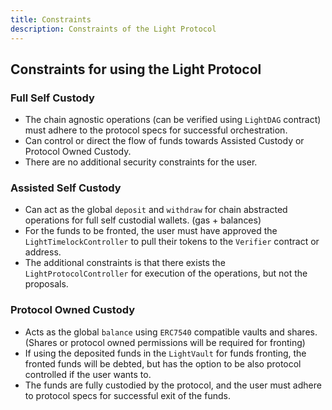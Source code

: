 ```yaml
---
title: Constraints
description: Constraints of the Light Protocol
---
```


## Constraints for using the Light Protocol

### Full Self Custody

- The chain agnostic operations (can be verified using `LightDAG` contract) must adhere to the protocol specs for successful orchestration.
- Can control or direct the flow of funds towards Assisted Custody or Protocol Owned Custody.
- There are no additional security constraints for the user.

### Assisted Self Custody

- Can act as the global `deposit` and `withdraw` for chain abstracted operations for full self custodial wallets. (gas + balances)
- For the funds to be fronted, the user must have approved the `LightTimelockController` to pull their tokens to the `Verifier` contract or address.
- The additional constraints is that there exists the `LightProtocolController` for execution of the operations, but not the proposals.

### Protocol Owned Custody

- Acts as the global `balance` using `ERC7540` compatible vaults and shares. (Shares or protocol owned permissions will be required for fronting)
- If using the deposited funds in the `LightVault` for funds fronting, the fronted funds will be debted, but has the option to be also protocol controlled if the user wants to.
- The funds are fully custodied by the protocol, and the user must adhere to protocol specs for successful exit of the funds.
